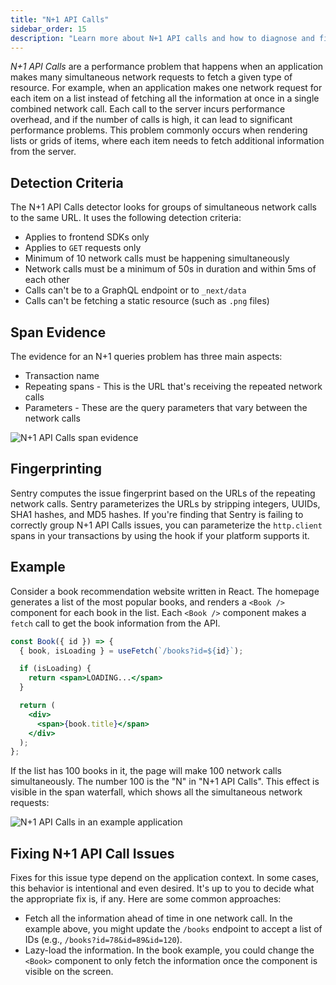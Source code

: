 ```yaml
---
title: "N+1 API Calls"
sidebar_order: 15
description: "Learn more about N+1 API calls and how to diagnose and fix them."
---
```


<Include name="early-adopter-note.mdx" />

_N+1 API Calls_ are a performance problem that happens when an application makes many simultaneous network requests to fetch a given type of resource. For example, when an application makes one network request for each item on a list instead of fetching all the information at once in a single combined network call. Each call to the server incurs performance overhead, and if the number of calls is high, it can lead to significant performance problems. This problem commonly occurs when rendering lists or grids of items, where each item needs to fetch additional information from the server.

## Detection Criteria

The N+1 API Calls detector looks for groups of simultaneous network calls to the same URL. It uses the following detection criteria:

- Applies to frontend SDKs only
- Applies to `GET` requests only
- Minimum of 10 network calls must be happening simultaneously
- Network calls must be a minimum of 50s in duration and within 5ms of each other
- Calls can't be to a GraphQL endpoint or to `_next/data`
- Calls can't be fetching a static resource (such as `.png` files)

## Span Evidence

The evidence for an N+1 queries problem has three main aspects:

- Transaction name
- Repeating spans - This is the URL that's receiving the repeated network calls
- Parameters - These are the query parameters that vary between the network calls

![N+1 API Calls span evidence](n-plus-one-api-calls-evidence.png)

## Fingerprinting

Sentry computes the issue fingerprint based on the URLs of the repeating network calls. Sentry parameterizes the URLs by stripping integers, UUIDs, SHA1 hashes, and MD5 hashes. If you're finding that Sentry is failing to correctly group N+1 API Calls issues, you can parameterize the `http.client` spans in your transactions by using the <PlatformLink to="/configuration/options#before-send-transaction"><PlatformIdentifier name="before-send-transaction" /></PlatformLink> hook if your platform supports it.

## Example

Consider a book recommendation website written in React. The homepage generates a list of the most popular books, and renders a `<Book />` component for each book in the list. Each `<Book />` component makes a `fetch` call to get the book information from the API.

```jsx
const Book({ id }) => {
  { book, isLoading } = useFetch(`/books?id=${id}`);

  if (isLoading) {
    return <span>LOADING...</span>
  }

  return (
    <div>
      <span>{book.title}</span>
    </div>
  );
};
```

If the list has 100 books in it, the page will make 100 network calls simultaneously. The number 100 is the "N" in "N+1 API Calls". This effect is visible in the span waterfall, which shows all the simultaneous network requests:

![N+1 API Calls in an example application](n-plus-one-api-calls-in-book-application.png)

## Fixing N+1 API Call Issues

Fixes for this issue type depend on the application context. In some cases, this behavior is intentional and even desired. It's up to you to decide what the appropriate fix is, if any. Here are some common approaches:

- Fetch all the information ahead of time in one network call. In the example above, you might update the `/books` endpoint to accept a list of IDs (e.g., `/books?id=78&id=89&id=120`).
- Lazy-load the information. In the book example, you could change the `<Book>` component to only fetch the information once the component is visible on the screen.
